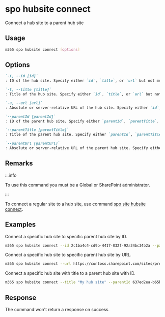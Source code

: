 
# spo hubsite connect

Connect a hub site to a parent hub site

## Usage

```sh
m365 spo hubsite connect [options]
```

## Options

```md definition-list
`-i, --id [id]`
: ID of the hub site. Specify either `id`, `title`, or `url` but not multiple.

`-t, --title [title]`
: Title of the hub site. Specify either `id`, `title`, or `url` but not multiple.

`-u, --url [url]`
: Absolute or server-relative URL of the hub site. Specify either `id`, `title`, or `url` but not multiple.

`--parentId [parentId]`
: ID of the parent hub site. Specify either `parentId`, `parentTitle`, or `parentUrl` but not multiple.

`--parentTitle [parentTitle]`
: Title of the parent hub site. Specify either `parentId`, `parentTitle`, or `parentUrl` but not multiple.

`--parentUrl [parentUrl]`
: Absolute or server-relative URL of the parent hub site. Specify either `parentId`, `parentTitle`, or `parentUrl` but not multiple.
```

<Global />

## Remarks

:::info

To use this command you must be a Global or SharePoint administrator.

:::

To connect a regular site to a hub site, use command [spo site hubsite connect](../site/site-hubsite-connect.mdx).

## Examples

Connect a specific hub site to specific parent hub site by ID.

```sh
m365 spo hubsite connect --id 2c1ba4c4-cd9b-4417-832f-92a34bc34b2a --parentId 637ed2ea-b65b-4a4b-a3d7-ad86953224a4
```

Connect a specific hub site to specific parent hub site by URL.

```sh
m365 spo hubsite connect --url https://contoso.sharepoint.com/sites/project-x --parentUrl https://contoso.sharepoint.com/sites/projects
```

Connect a specific hub site with title to a parent hub site with ID.

```sh
m365 spo hubsite connect --title "My hub site" --parentId 637ed2ea-b65b-4a4b-a3d7-ad86953224a4
```

## Response

The command won't return a response on success.
